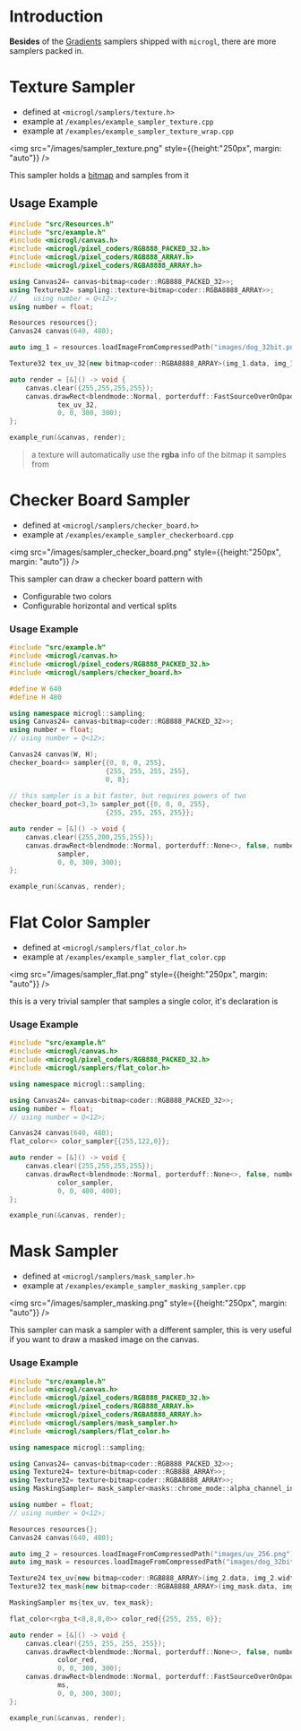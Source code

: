 # Introduction

**Besides** of the [Gradients](/docs/drawing/gradients) samplers shipped with `microgl`,
there are more samplers packed in.

#  Texture Sampler
- defined at `<microgl/samplers/texture.h>`
- example at `/examples/example_sampler_texture.cpp`
- example at `/examples/example_sampler_texture_wrap.cpp`

<img src="/images/sampler_texture.png" style={{height:"250px", margin: "auto"}} />

This sampler holds a [bitmap](bitmap) and samples from it

## Usage Example
```cpp
#include "src/Resources.h"
#include "src/example.h"
#include <microgl/canvas.h>
#include <microgl/pixel_coders/RGB888_PACKED_32.h>
#include <microgl/pixel_coders/RGB888_ARRAY.h>
#include <microgl/pixel_coders/RGBA8888_ARRAY.h>

using Canvas24= canvas<bitmap<coder::RGB888_PACKED_32>>;
using Texture32= sampling::texture<bitmap<coder::RGBA8888_ARRAY>>;
//    using number = Q<12>;
using number = float;

Resources resources{};
Canvas24 canvas(640, 480);

auto img_1 = resources.loadImageFromCompressedPath("images/dog_32bit.png");

Texture32 tex_uv_32{new bitmap<coder::RGBA8888_ARRAY>(img_1.data, img_1.width, img_1.height)};

auto render = [&]() -> void {
    canvas.clear({255,255,255,255});
    canvas.drawRect<blendmode::Normal, porterduff::FastSourceOverOnOpaque, false, number>(
            tex_uv_32,
            0, 0, 300, 300);
};

example_run(&canvas, render);
```

> a texture will automatically use the **rgba** info of the bitmap it samples from 

# Checker Board Sampler
- defined at `<microgl/samplers/checker_board.h>`
- example at `/examples/example_sampler_checkerboard.cpp`

<img src="/images/sampler_checker_board.png" style={{height:"250px", margin: "auto"}} />

This sampler can draw a checker board pattern with
- Configurable two colors
- Configurable horizontal and vertical splits

### Usage Example
```cpp
#include "src/example.h"
#include <microgl/canvas.h>
#include <microgl/pixel_coders/RGB888_PACKED_32.h>
#include <microgl/samplers/checker_board.h>

#define W 640
#define H 480

using namespace microgl::sampling;
using Canvas24= canvas<bitmap<coder::RGB888_PACKED_32>>;
using number = float;
// using number = Q<12>;

Canvas24 canvas(W, H);
checker_board<> sampler{{0, 0, 0, 255},
                        {255, 255, 255, 255},
                        8, 8};
 
// this sampler is a bit faster, but requires powers of two
checker_board_pot<3,3> sampler_pot{{0, 0, 0, 255},
                        {255, 255, 255, 255}};

auto render = [&]() -> void {
    canvas.clear({255,200,255,255});
    canvas.drawRect<blendmode::Normal, porterduff::None<>, false, number>(
            sampler,
            0, 0, 300, 300);
};

example_run(&canvas, render);
```

# Flat Color Sampler
- defined at `<microgl/samplers/flat_color.h>`
- example at `/examples/example_sampler_flat_color.cpp`

<img src="/images/sampler_flat.png" style={{height:"250px", margin: "auto"}} />

this is a very trivial sampler that samples a single color, it's declaration is

### Usage Example
```cpp
#include "src/example.h"
#include <microgl/canvas.h>
#include <microgl/pixel_coders/RGB888_PACKED_32.h>
#include <microgl/samplers/flat_color.h>

using namespace microgl::sampling;

using Canvas24= canvas<bitmap<coder::RGB888_PACKED_32>>;
using number = float;
// using number = Q<12>;

Canvas24 canvas(640, 480);
flat_color<> color_sampler{{255,122,0}};

auto render = [&]() -> void {
    canvas.clear({255,255,255,255});
    canvas.drawRect<blendmode::Normal, porterduff::None<>, false, number>(
            color_sampler,
            0, 0, 400, 400);
};

example_run(&canvas, render);
```

# Mask Sampler
- defined at `<microgl/samplers/mask_sampler.h>`
- example at `/examples/example_sampler_masking_sampler.cpp`

<img src="/images/sampler_masking.png" style={{height:"250px", margin: "auto"}} />

This sampler can mask a sampler with a different sampler, this is very useful if you want to 
draw a masked image on the canvas.

### Usage Example
```cpp
#include "src/example.h"
#include <microgl/canvas.h>
#include <microgl/pixel_coders/RGB888_PACKED_32.h>
#include <microgl/pixel_coders/RGB888_ARRAY.h>
#include <microgl/pixel_coders/RGBA8888_ARRAY.h>
#include <microgl/samplers/mask_sampler.h>
#include <microgl/samplers/flat_color.h>

using namespace microgl::sampling;

using Canvas24= canvas<bitmap<coder::RGB888_PACKED_32>>;
using Texture24= texture<bitmap<coder::RGB888_ARRAY>>;
using Texture32= texture<bitmap<coder::RGBA8888_ARRAY>>;
using MaskingSampler= mask_sampler<masks::chrome_mode::alpha_channel_inverted, Texture24, Texture32>;

using number = float;
// using number = Q<12>;

Resources resources{};
Canvas24 canvas(640, 480);

auto img_2 = resources.loadImageFromCompressedPath("images/uv_256.png");
auto img_mask = resources.loadImageFromCompressedPath("images/dog_32bit.png");

Texture24 tex_uv{new bitmap<coder::RGB888_ARRAY>(img_2.data, img_2.width, img_2.height)};
Texture32 tex_mask{new bitmap<coder::RGBA8888_ARRAY>(img_mask.data, img_mask.width, img_mask.height)};

MaskingSampler ms{tex_uv, tex_mask};

flat_color<rgba_t<8,8,8,0>> color_red{{255, 255, 0}};

auto render = [&]() -> void {
    canvas.clear({255, 255, 255, 255});
    canvas.drawRect<blendmode::Normal, porterduff::None<>, false, number>(
            color_red,
            0, 0, 300, 300);
    canvas.drawRect<blendmode::Normal, porterduff::FastSourceOverOnOpaque, false, number>(
            ms,
            0, 0, 300, 300);
};

example_run(&canvas, render);
```

